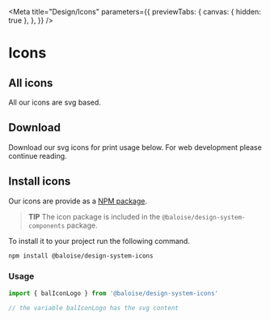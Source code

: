 
<Meta
  title="Design/Icons"
  parameters={{
    previewTabs: {
      canvas: { hidden: true },
    },
  }}
/>

# Icons

## All icons

All our icons are svg based.


<bal-app>
  <bal-doc-icons icons={icons}></bal-doc-icons>
</bal-app>

## Download

Download our svg icons for print usage below. For web development please continue reading.

<bal-app>
  <bal-doc-download subject="icons.zip" subtitle="Our svg icons" link="/assets/download/icons.zip"></bal-doc-download>
</bal-app>

## Install icons

Our icons are provide as a [NPM package](https://www.npmjs.com/package/@baloise/design-system-icons).

> **TIP**
> The icon package is included in the `@baloise/design-system-components` package.

To install it to your project run the following command.

```bash
npm install @baloise/design-system-icons
```

### Usage

```typescript
import { balIconLogo } from '@baloise/design-system-icons'

// the variable balIconLogo has the svg content
```
